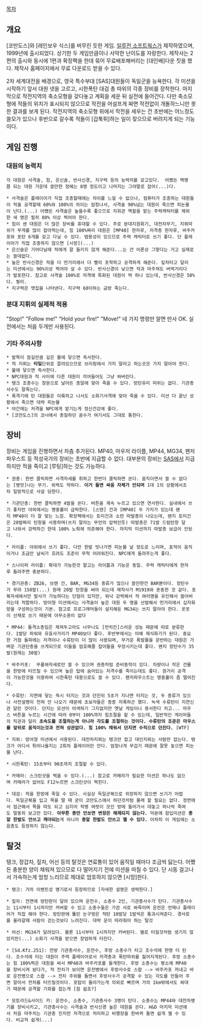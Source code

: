 [[목차]]
== 개요 ==
[코만도스]와 [레인보우 식스]를 버무린 듯한 게임. [[일루전 소프트웍스]]가 제작하였으며, 1999년에 출시되었다. 상기한 두 게임만큼이나 사악한 난이도를 자랑한다.
제작사는 2편의 출시와 동시에 1편과 확장팩을 한데 묶어 무료배포해버리는 [대인배]다운 짓을 했다. 제작사 홈페이지에서 무료 다운로드 받을 수 있다.

2차 세계대전을 배경으로, 영국 특수부대 [SAS]대원들이 독일군을 능욕한다. 각 미션을 시작하기 앞서 대원 넷을 고르고, 시한폭탄 대검 총 따위의 각종 장비를 장착한다. 마지막으로 작전지역의 축소모형을 갖다놓고 계획을 세운 뒤 실전에 들어간다. 다만 축소모형에 적들의 위치가 표시되지 않으므로 작전을 어설프게 짜면 작전없이 개돌하느니만 못한 결과를 보게 된다. 작전지역의 축소모형 위에서 작전을 세우는 건 초반에는 어느정도 쓸모가 있으나 후반으로 갈수록 적들이 [갑툭튀]하는 일이 잦으므로 버려지게 되는 기능이다.

== 게임 진행 ==
=== 대원의 능력치 ===
 각 대원은 사격술, 힘, 은신술, 반사신경, 지구력 등의 능력치를 갖고있다.  어쨌든 백명쯤 되는 대원 가운데 쓸만한 정예는 8명 정도이고 나머지는 그야말로 잡어(...)다.

 * 사격술은 플레이어가 직접 조종할때에는 차이를 느낄 수 없으나, 컴퓨터가 조종하는 대원들이 적을 공격할때 60%와 100%의 차이는 엄청나서, 사격술 90%넘는 대원이 죽으면 피눈물이 난다.(...) 어쨌든 사격술은 높을수록 좋으므로 지휘관 역할을 맡는 주력캐릭터를 제외한 세 명은 필히 80% 이상 찍어야 한다.
 * 힘이 센 대원은 더 많은 장비를 휴대할 수 있다. 주로 분대지원화기, 대전차무기, 지뢰따위가 무게를 많이 잡아먹는데, 힘 100%짜리 대원은 [MP40] 한자루, 저격총 한자루, 바주카포와 포탄 6개를 갖고 다닐 수 있다. 범용성이 있으므로 주력 캐릭터로 쓰기 좋다. 단 플레이어가 직접 조종하지 않으면 [시망](...)
 * 은신술은 기어다닐때 적에게 잘 들키지 않게 해준다...는 건 이론상 그렇다는 거고 실제로는 쓸데없다.
 * 높은 반사신경은 적을 더 먼거리에서 더 빨리 포착하고 공격하게 해준다. 짚차타고 달리는 미션에서는 90%이상 찍어야 살 수 있다. 반사신경이 낮으면 적과 마주쳐도 버벅거리다가 발포한다. 참고로 사격술 100%로 저격에 특화된 대원이 딱 하나 있는데, 반사신경은 50%다. 뭥미.
 * 지구력은 맷집을 나타낸다. 지구력 60이하는 금방 죽는다.
=== 분대 지휘의 실제적 적용 ===
"Stop!"
"Follow me!"
"Hold your fire!"
"Move!"
네 가지 명령만 알면 만사 OK. 실전에서는 처음 두개만 사용된다.

=== 기타 주의사항 ===
 * 발목이 잠길만큼 깊은 물에 닿으면 즉사한다.
 * 적 지뢰는 '''타일'''단위로 깔려있으므로 브리핑에서 가지 말라고 하는곳은 가지 말아야 한다.
 * 불에 닿으면 즉사한다.
 * NPC대원과 적 사이에 다른 대원이 끼어들어도 그냥 쏴버린다.
 * 탱크 조종수는 창문으로 날아든 총알에 맞아 죽을 수 있다. 방탄유리 따위는 없다. 기관총사수도 잘죽는다.
 * 폭격기에 탄 대원들은 이륙하고 나서도 소화기사격에 맞아 죽을 수 있다. 미션 다 끝난 상황에서 죽으면 대략 피눈물
 * 야간에는 저격을 NPC에게 맡기는게 정신건강에 좋다.
 * [코만도스]의 코너에서 총질하던 꼼수가 여기서도 그대로 통한다.

== 장비 ==
장비는 게임을 진행하면서 차츰 추가된다. MP40, 마우저 라이플, MP44, MG34, 팬저파우스트 등 적성국가의 장비는 초반에 지급할 수 없다.
대부분의 장비는 [[SAS]]에서 지급하지만 적을 죽이고 [루팅]하는 것도 가능하다. 

 * 권총: 한번 클릭하면 사격자세를 취하고 한번더 클릭하면 쏜다. 움직이면서 쏠 수 없다는 [병맛]나는 무기. 위력도 약하다. '''이거 들면 싸움 자체가 안되며''' 1대 1의 상황에서조차 일방적으로 사살 당한다.

 * 기관단총: 한번 클릭하면 4발을 쏜다. 버튼을 계속 누르고 있으면 연사한다. 실내에서 쓰기 좋지만 야외에서는 명중률이 급락한다. [스텐] 건과 [MP40] 두 가지가 있는데 왠지 MP40이 더 잘 맞는 느낌. 확장팩에서는 토미건과 소련 따발총이 나오는데, 왠지 토미건은 20발짜리 탄창을 사용하며(쓰지 말라는 무언의 압력인듯) 따발총은 71발 드럼탄창 달고 나와서 강력하긴 한데 100% 노획에 의존해야 한다. 마지막 미션까지 따발총 보급이 안된다. 

 * 라이플: 야외에서 쓰기 좋다. 다만 한발 빗나가면 피눈물 날 정도로 느리며, 표적이 움직이거나 조금만 날씨가 흐려도 조준이 무척 어려워진다. NPC에게 들려주는게 좋다. 

 * 스나이퍼 라이플: 확대가 가능한것 말고는 라이플과 기능은 동일. 주력 캐릭터에게 한자루 들려주면 충분하다.

 * 경기관총: ZB26, 브렌 건, BAR, MG34등 종류가 많으나 쓸만한건 BAR뿐이다. 장탄수가 무려 150발(...) 원래 20발 탄창을 써야 되는데 제작사가 M1919와 혼동한 것 같다. 포복자세에서만 발사가 가능하다는 단점이 있지만, 워낙 강력해서 적 여러명을 유인해서 쓸어버리는데 적합하다. 방어형 미션에서는 사격술이 높은 대원 두 명을 선발해서 먼거리에서 십자화망을 구성하는것이 기본. 참고로 프로그래머들이 설치해둔 MG34는 쓰지 말아야 한다. 꼿꼿이 선채로 쏘기 때문에 아무소용이 없다

 * MP44: 돌격소총임은 제쳐두고라도 너무나도 [먼치킨]스러운 성능 때문에 따로 분류한다. 1발당 파워와 유효사거리가 MP40보다 좋다. 후반부에서는 아예 제식화기가 된다. 중요한 거점 돌파에는 저격이나 수류탄이 더 많이 사용되며, 무거운 폭발물을 운반하는 대원은 가벼운 기관단총을 쓰게되므로 이들을 엄호해줄 잡어들을 무장시키는데 좋다. 왠지 장탄수가 35발(원래는 30발)

 * 바주카포:  무릎쏴자세로만 쏠 수 있으며 권총처럼 준비동작이 있다. 차량이나 작은 건물을 한방에 터뜨릴 수 있으며 높은 탑에 숨어있는 저격수를 죽이는데도 좋다. 원거리 공격이 가능한것을 이용하여 시한폭탄 대용으로도 쓸 수 있다. 팬저파우스트는 명중률이 좀 떨어진다.

 * 수류탄: 지면에 닿는 즉시 터지는 것과 던진뒤 5초가 지나면 터지는 것, 두 종류가 있으나 사전설명이 전혀 안 나오기 때문에 초보자들은 종종 자폭하곤 했다. 녹색 수류탄이 지연신관 달린 것이다. 던지는 모션이 어색하기 그지없지만 옛날 게임이니 용서한다 치고... 마우스 버튼을 누르는 시간에 따라 0부터 100%까지 힘조절을 할 수 있는데, 일반적인 게이머들의 직관과 달리 '''초속도를 조절하는게 아니라 각도를 조절하는 것이다. 수류탄의 조준은 마우스를 앞뒤로 움직이는것과 전혀 상관없다. 힘 100% 채워서 던지면 수직으로 던진다.''' [WTF]

 * 지뢰: 방어형 미션에서 사용된다. 대전차지뢰는 탱크만 잡고 대인지뢰는 사람만 잡는다. 탱크가 어디서 튀어나올지는 2회차 플레이어만 안다. 엄청나게 무겁기 때문에 잘못 놓으면 피눈물 난다.

 * 시한폭탄: 15초부터 90초까지 조절할 수 있다. 

 * 카메라: 스크린샷을 찍을 수 있다.(...) 참고로 카메라가 필요한 미션은 하나도 없으며 카메라가 없어도 F12누르면 스크린샷이 찍힌다.

 * 대검: 적을 한방에 죽일 수 있다. 사실상 독일군복으로 위장하지 않으면 쓰기가 어렵다. 독일군복을 입고 목을 딸 때 굳이 코만도스에서 하던것처럼 몰래 할 필요는 없다. 정면에서 접근해서 목을 따도 되고 심지어 적병 여럿이 모인 방에 들어가서 대놓고 하나씩 죽여도 멀뚱히 보고만 있다. '''아무튼 총만 안쏘면 변장은 해제되지 않는다.''' 덕분에 잠입미션은 '''총알 한발도 안쓰고 깨야되는'''게 아니라 '''총알 한발도 안쓰고 깰 수 있다.''' 어차피 이 게임에는 소음총도 등장하지 않는다.

== 탈것 ==
탱크, 장갑차, 짚차, 어선 등의 탈것은 연료통이 있어 움직일 때마다 조금씩 닳는다. 어쨌든 충분한 양이 채워져 있으므로 다 떨어지기 전에 미션을 마칠 수 있다. 단 시동 걸고나서 가속하는게 엄청 느리므로 제대로 엄호하지 않으면 [시망]한다.

 * 탱크: 거의 이벤트성 병기로서 등장하므로 [자세한 설명은 생략한다.]

 * 짚차: 전면에 방탄판이 달려 있으며 운전수, 소총수 2인, 기관총사수가 탄다. 기관총사수는 11시부터 1시까지만 커버할 수 있고 소총수들은 가끔 서로 쏴죽이며 운전은 언제나 플레이어가 직접 해야 한다. 방탄판에 뚫린 눈구멍은 적탄 10발당 1발씩은 통과시켜준다. 경사로를 올라갈때 사람이 걷는것보다 느려진다. 대략 운이 따라줘야 하는 탈것

 * 어선: MG34가 달려있다. 물론 11시부터 1시까지만 커버된다. 별로 터질것처럼 생기지 않았지만(...) 소화기 사격을 받으면 장엄하게 터진다.

 * [Sd.Kfz.251]: 전방 기관총사수, 운전수, 후방 소총수가 타고 조수석에 한명 더 탄다. 조수석에 타는 대원이 주력 플레이어로서 저격총과 폭탄따위를 짊어지게된다. 후방 소총수는 힘 100%찍은 대원을 써서 MP40과 바주카포를 들게한다. 후방 소총수는 평소에 MP40을 장비시켜 놨다가, 적 전차가 보이면 운전병에서 후방사수로 스왑 --> 바주카포 꺼내고 바로 운전병으로 스왑 --> 전차 주위를 돌면서 후방사수가 공격할 수 있는 각도를 만들어 주면 알아서 전차를 터뜨릴것이다. 포탑이 돌아가는게 의외로 빠르며 거의 1km밖에서도 쏴대기 때문에 공격할 기회를 잡는게 [참 쉽죠?]

 * 모토라드&사이드 카: 운전수, 소총수, 기관총사수 3명이 탄다. 소총수는 MP44와 대전차병기를 장비시키고, 기관총사수는 사격술과 반사신경 높은 대원을 쓴다. H&D 마지막 미션에서 처음 마주치는 기관총 진지만 저격으로 처리하고 비행장을 한바퀴 돌면 쉽게 깰 수 있다. 비교적 쉽게(...)
